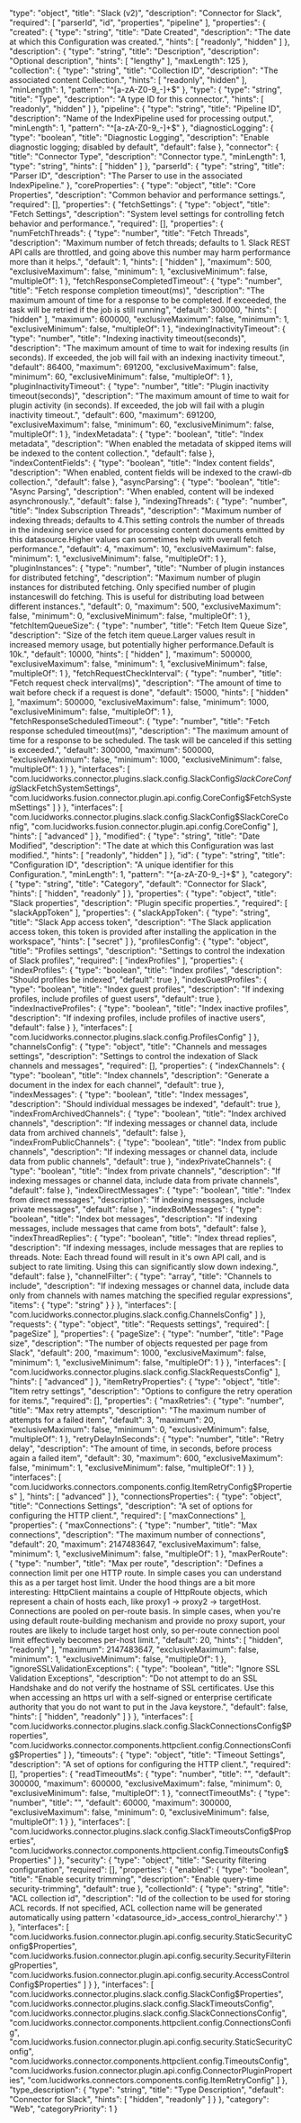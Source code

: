   "type": "object",
  "title": "Slack (v2)",
  "description": "Connector for Slack",
  "required": [
    "parserId",
    "id",
    "properties",
    "pipeline"
  ],
  "properties": {
    "created": {
      "type": "string",
      "title": "Date Created",
      "description": "The date at which this Configuration was created.",
      "hints": [
        "readonly",
        "hidden"
      ]
    },
    "description": {
      "type": "string",
      "title": "Description",
      "description": "Optional description",
      "hints": [
        "lengthy"
      ],
      "maxLength": 125
    },
    "collection": {
      "type": "string",
      "title": "Collection ID",
      "description": "The associated content Collection.",
      "hints": [
        "readonly",
        "hidden"
      ],
      "minLength": 1,
      "pattern": "^[a-zA-Z0-9_-]+$"
    },
    "type": {
      "type": "string",
      "title": "Type",
      "description": "A type ID for this connector.",
      "hints": [
        "readonly",
        "hidden"
      ]
    },
    "pipeline": {
      "type": "string",
      "title": "Pipeline ID",
      "description": "Name of the IndexPipeline used for processing output.",
      "minLength": 1,
      "pattern": "^[a-zA-Z0-9_-]+$"
    },
    "diagnosticLogging": {
      "type": "boolean",
      "title": "Diagnostic Logging",
      "description": "Enable diagnostic logging; disabled by default",
      "default": false
    },
    "connector": {
      "title": "Connector Type",
      "description": "Connector type.",
      "minLength": 1,
      "type": "string",
      "hints": [
        "hidden"
      ]
    },
    "parserId": {
      "type": "string",
      "title": "Parser ID",
      "description": "The Parser to use in the associated IndexPipeline."
    },
    "coreProperties": {
      "type": "object",
      "title": "Core Properties",
      "description": "Common behavior and performance settings.",
      "required": [],
      "properties": {
        "fetchSettings": {
          "type": "object",
          "title": "Fetch Settings",
          "description": "System level settings for controlling fetch behavior and performance.",
          "required": [],
          "properties": {
            "numFetchThreads": {
              "type": "number",
              "title": "Fetch Threads",
              "description": "Maximum number of fetch threads; defaults to 1. Slack REST API calls are throttled, and going above this number may harm performance more than it helps.",
              "default": 1,
              "hints": [
                "hidden"
              ],
              "maximum": 500,
              "exclusiveMaximum": false,
              "minimum": 1,
              "exclusiveMinimum": false,
              "multipleOf": 1
            },
            "fetchResponseCompletedTimeout": {
              "type": "number",
              "title": "Fetch response completion timeout(ms)",
              "description": "The maximum amount of time for a response to be completed. If exceeded, the task will be retried if the job is still running",
              "default": 300000,
              "hints": [
                "hidden"
              ],
              "maximum": 600000,
              "exclusiveMaximum": false,
              "minimum": 1,
              "exclusiveMinimum": false,
              "multipleOf": 1
            },
            "indexingInactivityTimeout": {
              "type": "number",
              "title": "Indexing inactivity timeout(seconds)",
              "description": "The maximum amount of time to wait for indexing results (in seconds). If exceeded, the job will fail with an indexing inactivity timeout.",
              "default": 86400,
              "maximum": 691200,
              "exclusiveMaximum": false,
              "minimum": 60,
              "exclusiveMinimum": false,
              "multipleOf": 1
            },
            "pluginInactivityTimeout": {
              "type": "number",
              "title": "Plugin inactivity timeout(seconds)",
              "description": "The maximum amount of time to wait for plugin activity (in seconds). If exceeded, the job will fail with a plugin inactivity timeout.",
              "default": 600,
              "maximum": 691200,
              "exclusiveMaximum": false,
              "minimum": 60,
              "exclusiveMinimum": false,
              "multipleOf": 1
            },
            "indexMetadata": {
              "type": "boolean",
              "title": "Index metadata",
              "description": "When enabled the metadata of skipped items will be indexed to the content collection.",
              "default": false
            },
            "indexContentFields": {
              "type": "boolean",
              "title": "Index content fields",
              "description": "When enabled, content fields will be indexed to the crawl-db collection.",
              "default": false
            },
            "asyncParsing": {
              "type": "boolean",
              "title": "Async Parsing",
              "description": "When enabled, content will be indexed asynchronously.",
              "default": false
            },
            "indexingThreads": {
              "type": "number",
              "title": "Index Subscription Threads",
              "description": "Maximum number of indexing threads; defaults to 4.This setting controls the number of threads in the indexing service used for processing content documents emitted by this datasource.Higher values can sometimes help with overall fetch performance.",
              "default": 4,
              "maximum": 10,
              "exclusiveMaximum": false,
              "minimum": 1,
              "exclusiveMinimum": false,
              "multipleOf": 1
            },
            "pluginInstances": {
              "type": "number",
              "title": "Number of plugin instances for distributed fetching",
              "description": "Maximum number of plugin instances for distributed fetching. Only specified number of plugin instanceswill do fetching. This is useful for distributing load between different instances.",
              "default": 0,
              "maximum": 500,
              "exclusiveMaximum": false,
              "minimum": 0,
              "exclusiveMinimum": false,
              "multipleOf": 1
            },
            "fetchItemQueueSize": {
              "type": "number",
              "title": "Fetch Item Queue Size",
              "description": "Size of the fetch item queue.Larger values result in increased memory usage, but potentially higher performance.Default is 10k.",
              "default": 10000,
              "hints": [
                "hidden"
              ],
              "maximum": 500000,
              "exclusiveMaximum": false,
              "minimum": 1,
              "exclusiveMinimum": false,
              "multipleOf": 1
            },
            "fetchRequestCheckInterval": {
              "type": "number",
              "title": "Fetch request check interval(ms)",
              "description": "The amount of time to wait before check if a request is done",
              "default": 15000,
              "hints": [
                "hidden"
              ],
              "maximum": 500000,
              "exclusiveMaximum": false,
              "minimum": 1000,
              "exclusiveMinimum": false,
              "multipleOf": 1
            },
            "fetchResponseScheduledTimeout": {
              "type": "number",
              "title": "Fetch response scheduled timeout(ms)",
              "description": "The maximum amount of time for a response to be scheduled. The task will be canceled if this setting is exceeded.",
              "default": 300000,
              "maximum": 500000,
              "exclusiveMaximum": false,
              "minimum": 1000,
              "exclusiveMinimum": false,
              "multipleOf": 1
            }
          },
          "interfaces": [
            "com.lucidworks.connector.plugins.slack.config.SlackConfig$SlackCoreConfig$SlackFetchSystemSettings",
            "com.lucidworks.fusion.connector.plugin.api.config.CoreConfig$FetchSystemSettings"
          ]
        }
      },
      "interfaces": [
        "com.lucidworks.connector.plugins.slack.config.SlackConfig$SlackCoreConfig",
        "com.lucidworks.fusion.connector.plugin.api.config.CoreConfig"
      ],
      "hints": [
        "advanced"
      ]
    },
    "modified": {
      "type": "string",
      "title": "Date Modified",
      "description": "The date at which this Configuration was last modified.",
      "hints": [
        "readonly",
        "hidden"
      ]
    },
    "id": {
      "type": "string",
      "title": "Configuration ID",
      "description": "A unique identifier for this Configuration.",
      "minLength": 1,
      "pattern": "^[a-zA-Z0-9_-]+$"
    },
    "category": {
      "type": "string",
      "title": "Category",
      "default": "Connector for Slack",
      "hints": [
        "hidden",
        "readonly"
      ]
    },
    "properties": {
      "type": "object",
      "title": "Slack properties",
      "description": "Plugin specific properties.",
      "required": [
        "slackAppToken"
      ],
      "properties": {
        "slackAppToken": {
          "type": "string",
          "title": "Slack App access token",
          "description": "The Slack application access token, this token is provided after installing the application in the workspace",
          "hints": [
            "secret"
          ]
        },
        "profilesConfig": {
          "type": "object",
          "title": "Profiles settings",
          "description": "Settings to control the indexation of Slack profiles",
          "required": [
            "indexProfiles"
          ],
          "properties": {
            "indexProfiles": {
              "type": "boolean",
              "title": "Index profiles",
              "description": "Should profiles be indexed",
              "default": true
            },
            "indexGuestProfiles": {
              "type": "boolean",
              "title": "Index guest profiles",
              "description": "If indexing profiles, include profiles of guest users",
              "default": true
            },
            "indexInactiveProfiles": {
              "type": "boolean",
              "title": "Index inactive profiles",
              "description": "If indexing profiles, include profiles of inactive users",
              "default": false
            }
          },
          "interfaces": [
            "com.lucidworks.connector.plugins.slack.config.ProfilesConfig"
          ]
        },
        "channelsConfig": {
          "type": "object",
          "title": "Channels and messages settings",
          "description": "Settings to control the indexation of Slack channels and messages",
          "required": [],
          "properties": {
            "indexChannels": {
              "type": "boolean",
              "title": "Index channels",
              "description": "Generate a document in the index for each channel",
              "default": true
            },
            "indexMessages": {
              "type": "boolean",
              "title": "Index messages",
              "description": "Should individual messages be indexed",
              "default": true
            },
            "indexFromArchivedChannels": {
              "type": "boolean",
              "title": "Index archived channels",
              "description": "If indexing messages or channel data, include data from archived channels",
              "default": false
            },
            "indexFromPublicChannels": {
              "type": "boolean",
              "title": "Index from public channels",
              "description": "If indexing messages or channel data, include data from public channels",
              "default": true
            },
            "indexPrivateChannels": {
              "type": "boolean",
              "title": "Index from private channels",
              "description": "If indexing messages or channel data, include data from private channels",
              "default": false
            },
            "indexDirectMessages": {
              "type": "boolean",
              "title": "Index from direct messages",
              "description": "If indexing messages, include private messages",
              "default": false
            },
            "indexBotMessages": {
              "type": "boolean",
              "title": "Index bot messages",
              "description": "If indexing messages, include messages that came from bots",
              "default": false
            },
            "indexThreadReplies": {
              "type": "boolean",
              "title": "Index thread replies",
              "description": "If indexing messages, include messages that are replies to threads. Note: Each thread found will result in it's own API call, and is subject to rate limiting. Using this can significantly slow down indexing.",
              "default": false
            },
            "channelFilter": {
              "type": "array",
              "title": "Channels to include",
              "description": "If indexing messages or channel data, include data only from channels with names matching the specified regular expressions",
              "items": {
                "type": "string"
              }
            }
          },
          "interfaces": [
            "com.lucidworks.connector.plugins.slack.config.ChannelsConfig"
          ]
        },
        "requests": {
          "type": "object",
          "title": "Requests settings",
          "required": [
            "pageSize"
          ],
          "properties": {
            "pageSize": {
              "type": "number",
              "title": "Page size",
              "description": "The number of objects requested per page from Slack",
              "default": 200,
              "maximum": 1000,
              "exclusiveMaximum": false,
              "minimum": 1,
              "exclusiveMinimum": false,
              "multipleOf": 1
            }
          },
          "interfaces": [
            "com.lucidworks.connector.plugins.slack.config.SlackRequestsConfig"
          ],
          "hints": [
            "advanced"
          ]
        },
        "itemRetryProperties": {
          "type": "object",
          "title": "Item retry settings",
          "description": "Options to configure the retry operation for items.",
          "required": [],
          "properties": {
            "maxRetries": {
              "type": "number",
              "title": "Max retry attempts",
              "description": "The maximum number of attempts for a failed item",
              "default": 3,
              "maximum": 20,
              "exclusiveMaximum": false,
              "minimum": 0,
              "exclusiveMinimum": false,
              "multipleOf": 1
            },
            "retryDelayInSeconds": {
              "type": "number",
              "title": "Retry delay",
              "description": "The amount of time, in seconds, before process again a failed item",
              "default": 30,
              "maximum": 600,
              "exclusiveMaximum": false,
              "minimum": 1,
              "exclusiveMinimum": false,
              "multipleOf": 1
            }
          },
          "interfaces": [
            "com.lucidworks.connectors.components.config.ItemRetryConfig$Properties"
          ],
          "hints": [
            "advanced"
          ]
        },
        "connectionsProperties": {
          "type": "object",
          "title": "Connections Settings",
          "description": "A set of options for configuring the HTTP client.",
          "required": [
            "maxConnections"
          ],
          "properties": {
            "maxConnections": {
              "type": "number",
              "title": "Max connections",
              "description": "The maximum number of connections",
              "default": 20,
              "maximum": 2147483647,
              "exclusiveMaximum": false,
              "minimum": 1,
              "exclusiveMinimum": false,
              "multipleOf": 1
            },
            "maxPerRoute": {
              "type": "number",
              "title": "Max per route",
              "description": "Defines a connection limit per one HTTP route. In simple cases you can understand this as a per target host limit. Under the hood things are a bit more interesting: HttpClient maintains a couple of HttpRoute objects, which represent a chain of hosts each, like proxy1 -> proxy2 -> targetHost. Connections are pooled on per-route basis. In simple cases, when you're using default route-building mechanism and provide no proxy suport, your routes are likely to include target host only, so per-route connection pool limit effectively becomes per-host limit.",
              "default": 20,
              "hints": [
                "hidden",
                "readonly"
              ],
              "maximum": 2147483647,
              "exclusiveMaximum": false,
              "minimum": 1,
              "exclusiveMinimum": false,
              "multipleOf": 1
            },
            "ignoreSSLValidationExceptions": {
              "type": "boolean",
              "title": "Ignore SSL Validation Exceptions",
              "description": "Do not attempt to do an SSL Handshake and do not verify the hostname of SSL certificates. Use this when accessing an https url with a self-signed or enterprise certificate authority that you do not want to put in the Java keystore.",
              "default": false,
              "hints": [
                "hidden",
                "readonly"
              ]
            }
          },
          "interfaces": [
            "com.lucidworks.connector.plugins.slack.config.SlackConnectionsConfig$Properties",
            "com.lucidworks.connector.components.httpclient.config.ConnectionsConfig$Properties"
          ]
        },
        "timeouts": {
          "type": "object",
          "title": "Timeout Settings",
          "description": "A set of options for configuring the HTTP client.",
          "required": [],
          "properties": {
            "readTimeoutMs": {
              "type": "number",
              "title": "",
              "default": 300000,
              "maximum": 600000,
              "exclusiveMaximum": false,
              "minimum": 0,
              "exclusiveMinimum": false,
              "multipleOf": 1
            },
            "connectTimeoutMs": {
              "type": "number",
              "title": "",
              "default": 60000,
              "maximum": 300000,
              "exclusiveMaximum": false,
              "minimum": 0,
              "exclusiveMinimum": false,
              "multipleOf": 1
            }
          },
          "interfaces": [
            "com.lucidworks.connector.plugins.slack.config.SlackTimeoutsConfig$Properties",
            "com.lucidworks.connector.components.httpclient.config.TimeoutsConfig$Properties"
          ]
        },
        "security": {
          "type": "object",
          "title": "Security filtering configuration",
          "required": [],
          "properties": {
            "enabled": {
              "type": "boolean",
              "title": "Enable security trimming",
              "description": "Enable query-time security-trimming",
              "default": true
            },
            "collectionId": {
              "type": "string",
              "title": "ACL collection id",
              "description": "Id of the collection to be used for storing ACL records. If not specified, ACL collection name will be generated automatically using pattern '<datasource_id>_access_control_hierarchy'."
            }
          },
          "interfaces": [
            "com.lucidworks.fusion.connector.plugin.api.config.security.StaticSecurityConfig$Properties",
            "com.lucidworks.fusion.connector.plugin.api.config.security.SecurityFilteringProperties",
            "com.lucidworks.fusion.connector.plugin.api.config.security.AccessControlConfig$Properties"
          ]
        }
      },
      "interfaces": [
        "com.lucidworks.connector.plugins.slack.config.SlackConfig$Properties",
        "com.lucidworks.connector.plugins.slack.config.SlackTimeoutsConfig",
        "com.lucidworks.connector.plugins.slack.config.SlackConnectionsConfig",
        "com.lucidworks.connector.components.httpclient.config.ConnectionsConfig",
        "com.lucidworks.fusion.connector.plugin.api.config.security.StaticSecurityConfig",
        "com.lucidworks.connector.components.httpclient.config.TimeoutsConfig",
        "com.lucidworks.fusion.connector.plugin.api.config.ConnectorPluginProperties",
        "com.lucidworks.connectors.components.config.ItemRetryConfig"
      ]
    },
    "type_description": {
      "type": "string",
      "title": "Type Description",
      "default": "Connector for Slack",
      "hints": [
        "hidden",
        "readonly"
      ]
    }
  },
  "category": "Web",
  "categoryPriority": 1
}
